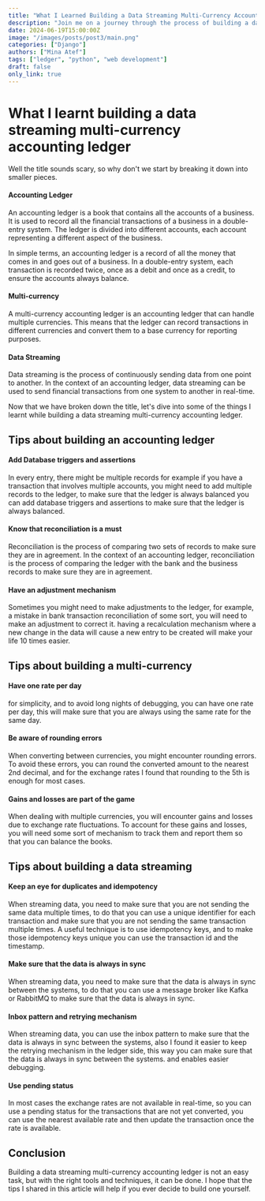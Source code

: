 ```yaml
---
title: "What I Learned Building a Data Streaming Multi-Currency Accounting Ledger"
description: "Join me on a journey through the process of building a data streaming multi-currency accounting ledger "
date: 2024-06-19T15:00:00Z
image: "/images/posts/post3/main.png"
categories: ["Django"]
authors: ["Mina Atef"]
tags: ["ledger", "python", "web development"]
draft: false
only_link: true
---
```


# What I learnt building a data streaming multi-currency accounting ledger

Well the title sounds scary, so why don't we start by breaking it down into smaller pieces.

#### Accounting Ledger

An accounting ledger is a book that contains all the accounts of a business. It is used to record all the financial transactions of a business in a double-entry system. The ledger is divided into different accounts, each account representing a different aspect of the business.

In simple terms, an accounting ledger is a record of all the money that comes in and goes out of a business. In a double-entry system, each transaction is recorded twice, once as a debit and once as a credit, to ensure the accounts always balance.

#### Multi-currency

A multi-currency accounting ledger is an accounting ledger that can handle multiple currencies. This means that the ledger can record transactions in different currencies and convert them to a base currency for reporting purposes.

#### Data Streaming

Data streaming is the process of continuously sending data from one point to another. In the context of an accounting ledger, data streaming can be used to send financial transactions from one system to another in real-time.

Now that we have broken down the title, let's dive into some of the things I learnt while building a data streaming multi-currency accounting ledger.

## Tips about building an accounting ledger

#### Add Database triggers and assertions

In every entry, there might be multiple records for example if you have a transaction that involves multiple accounts, you might need to add multiple records to the ledger, to make sure that the ledger is always balanced you can add database triggers and assertions to make sure that the ledger is always balanced.

#### Know that reconciliation is a must

Reconciliation is the process of comparing two sets of records to make sure they are in agreement. In the context of an accounting ledger, reconciliation is the process of comparing the ledger with the bank and the business records to make sure they are in agreement.

#### Have an adjustment mechanism

Sometimes you might need to make adjustments to the ledger, for example, a mistake in bank transaction reconciliation of some sort, you will need to make an adjustment to correct it. having a recalculation mechanism where a new change in the data will cause a new entry to be created will make your life 10 times easier.

## Tips about building a multi-currency

#### Have one rate per day

for simplicity, and to avoid long nights of debugging, you can have one rate per day, this will make sure that you are always using the same rate for the same day.

#### Be aware of rounding errors

When converting between currencies, you might encounter rounding errors. To avoid these errors, you can round the converted amount to the nearest 2nd decimal, and for the exchange rates I found that rounding to the 5th is enough for most cases.

#### Gains and losses are part of the game

When dealing with multiple currencies, you will encounter gains and losses due to exchange rate fluctuations. To account for these gains and losses, you will need some sort of mechanism to track them and report them so that you can balance the books.

## Tips about building a data streaming

#### Keep an eye for duplicates and idempotency

When streaming data, you need to make sure that you are not sending the same data multiple times, to do that you can use a unique identifier for each transaction and make sure that you are not sending the same transaction multiple times.
A useful technique is to use idempotency keys, and to make those idempotency keys unique you can use the transaction id and the timestamp.

#### Make sure that the data is always in sync

When streaming data, you need to make sure that the data is always in sync between the systems, to do that you can use a message broker like Kafka or RabbitMQ to make sure that the data is always in sync.

#### Inbox pattern and retrying mechanism

When streaming data, you can use the inbox pattern to make sure that the data is always in sync between the systems,
also I found it easier to keep the retrying mechanism in the ledger side, this way you can make sure that the data is always in sync between the systems. and enables easier debugging.

#### Use pending status

In most cases the exchange rates are not available in real-time, so you can use a pending status for the transactions that are not yet converted, you can use the nearest available rate and then update the transaction once the rate is available.

## Conclusion

Building a data streaming multi-currency accounting ledger is not an easy task, but with the right tools and techniques, it can be done. I hope that the tips I shared in this article will help if you ever decide to build one yourself.
